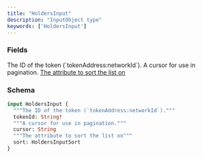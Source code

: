 ```yaml
---
title: "HoldersInput"
description: "InputObject type"
keywords: ['HoldersInput']
---
```


### Fields

<ResponseField name="tokenId" type="String!" required>
  The ID of the token (`tokenAddress:networkId`).
</ResponseField>

<ResponseField name="cursor" type="String">
  A cursor for use in pagination.
</ResponseField>

<a href="/api-reference/types/holdersinputsort">
  <ResponseField name="sort" type="HoldersInputSort">
    The attribute to sort the list on
  </ResponseField>
</a>

### Schema


```graphql 
input HoldersInput {
  """The ID of the token (`tokenAddress:networkId`)."""
  tokenId: String!
  """A cursor for use in pagination."""
  cursor: String
  """The attribute to sort the list on"""
  sort: HoldersInputSort
}
```
